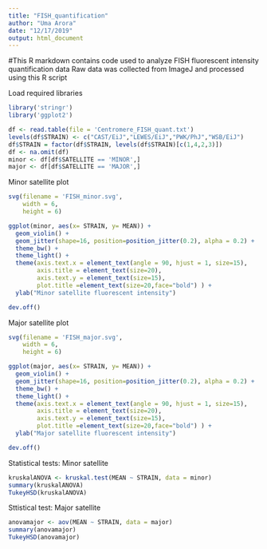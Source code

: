 ```yaml
---
title: "FISH_quantification"
author: "Uma Arora"
date: "12/17/2019"
output: html_document
---
```


#This R markdown contains code used to analyze FISH fluorescent intensity quantification data
Raw data was collected from ImageJ and processed using this R script

Load required libraries
```r
library('stringr')
library('ggplot2')
```

```r

df <- read.table(file = 'Centromere_FISH_quant.txt')
levels(df$STRAIN) <- c("CAST/EiJ","LEWES/EiJ","PWK/PhJ","WSB/EiJ")
df$STRAIN = factor(df$STRAIN, levels(df$STRAIN)[c(1,4,2,3)])
df <- na.omit(df)
minor <- df[df$SATELLITE == 'MINOR',]
major <- df[df$SATELLITE == 'MAJOR',]
```



Minor satellite plot
```r

svg(filename = 'FISH_minor.svg', 
    width = 6, 
    height = 6)

ggplot(minor, aes(x= STRAIN, y= MEAN)) + 
  geom_violin() +
  geom_jitter(shape=16, position=position_jitter(0.2), alpha = 0.2) +
  theme_bw() + 
  theme_light() +
  theme(axis.text.x = element_text(angle = 90, hjust = 1, size=15),
        axis.title = element_text(size=20),
        axis.text.y = element_text(size=15),
        plot.title =element_text(size=20,face="bold") ) +
  ylab("Minor satellite fluorescent intensity") 

dev.off()
```

Major satellite plot
```r
svg(filename = 'FISH_major.svg', 
    width = 6, 
    height = 6)

ggplot(major, aes(x= STRAIN, y= MEAN)) + 
  geom_violin() +
  geom_jitter(shape=16, position=position_jitter(0.2), alpha = 0.2) +
  theme_bw() + 
  theme_light() +
  theme(axis.text.x = element_text(angle = 90, hjust = 1, size=15),
        axis.title = element_text(size=20),
        axis.text.y = element_text(size=15),
        plot.title =element_text(size=20,face="bold") ) +
  ylab("Major satellite fluorescent intensity") 

dev.off()

```

Statistical tests: Minor satellite
```r
kruskalANOVA <- kruskal.test(MEAN ~ STRAIN, data = minor)
summary(kruskalANOVA)
TukeyHSD(kruskalANOVA)

```

Sttistical test: Major satellite
```r
anovamajor <- aov(MEAN ~ STRAIN, data = major)
summary(anovamajor)
TukeyHSD(anovamajor)

```

